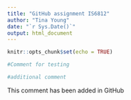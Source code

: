 ---
title: "GitHub assignment IS6812"
author: "Tina Young"
date: "`r Sys.Date()`"
output: html_document
---

```{r setup, include=FALSE}
knitr::opts_chunk$set(echo = TRUE)
```

```{r}
#Comment for testing
```

```{r}
#additional comment
```
This comment has been added in GitHub
